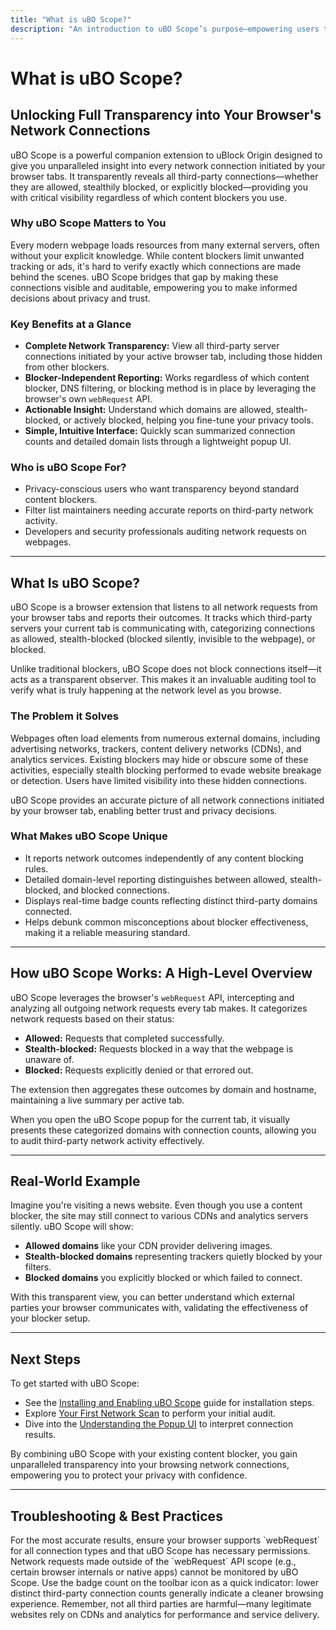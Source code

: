 ```yaml
---
title: "What is uBO Scope?"
description: "An introduction to uBO Scope’s purpose—empowering users to visualize and audit all network connections made by their browser tabs. Explains the product's primary value: transparency into third-party connections regardless of existing blockers, supporting trust and privacy decisions."
---
```


# What is uBO Scope?

## Unlocking Full Transparency into Your Browser's Network Connections

uBO Scope is a powerful companion extension to uBlock Origin designed to give you unparalleled insight into every network connection initiated by your browser tabs. It transparently reveals all third-party connections—whether they are allowed, stealthily blocked, or explicitly blocked—providing you with critical visibility regardless of which content blockers you use.

### Why uBO Scope Matters to You

Every modern webpage loads resources from many external servers, often without your explicit knowledge. While content blockers limit unwanted tracking or ads, it's hard to verify exactly which connections are made behind the scenes. uBO Scope bridges that gap by making these connections visible and auditable, empowering you to make informed decisions about privacy and trust.

### Key Benefits at a Glance

- **Complete Network Transparency:** View all third-party server connections initiated by your active browser tab, including those hidden from other blockers.
- **Blocker-Independent Reporting:** Works regardless of which content blocker, DNS filtering, or blocking method is in place by leveraging the browser's own `webRequest` API.
- **Actionable Insight:** Understand which domains are allowed, stealth-blocked, or actively blocked, helping you fine-tune your privacy tools.
- **Simple, Intuitive Interface:** Quickly scan summarized connection counts and detailed domain lists through a lightweight popup UI.

### Who is uBO Scope For?

- Privacy-conscious users who want transparency beyond standard content blockers.
- Filter list maintainers needing accurate reports on third-party network activity.
- Developers and security professionals auditing network requests on webpages.

---

## What Is uBO Scope?

uBO Scope is a browser extension that listens to all network requests from your browser tabs and reports their outcomes. It tracks which third-party servers your current tab is communicating with, categorizing connections as allowed, stealth-blocked (blocked silently, invisible to the webpage), or blocked.

Unlike traditional blockers, uBO Scope does not block connections itself—it acts as a transparent observer. This makes it an invaluable auditing tool to verify what is truly happening at the network level as you browse.

### The Problem it Solves

Webpages often load elements from numerous external domains, including advertising networks, trackers, content delivery networks (CDNs), and analytics services. Existing blockers may hide or obscure some of these activities, especially stealth blocking performed to evade website breakage or detection. Users have limited visibility into these hidden connections.

uBO Scope provides an accurate picture of all network connections initiated by your browser tab, enabling better trust and privacy decisions.

### What Makes uBO Scope Unique

- It reports network outcomes independently of any content blocking rules.
- Detailed domain-level reporting distinguishes between allowed, stealth-blocked, and blocked connections.
- Displays real-time badge counts reflecting distinct third-party domains connected.
- Helps debunk common misconceptions about blocker effectiveness, making it a reliable measuring standard.

---

## How uBO Scope Works: A High-Level Overview

uBO Scope leverages the browser's `webRequest` API, intercepting and analyzing all outgoing network requests every tab makes. It categorizes network requests based on their status:

- **Allowed:** Requests that completed successfully.
- **Stealth-blocked:** Requests blocked in a way that the webpage is unaware of.
- **Blocked:** Requests explicitly denied or that errored out.

The extension then aggregates these outcomes by domain and hostname, maintaining a live summary per active tab.

When you open the uBO Scope popup for the current tab, it visually presents these categorized domains with connection counts, allowing you to audit third-party network activity effectively.

---

## Real-World Example

Imagine you're visiting a news website. Even though you use a content blocker, the site may still connect to various CDNs and analytics servers silently. uBO Scope will show:

- **Allowed domains** like your CDN provider delivering images.
- **Stealth-blocked domains** representing trackers quietly blocked by your filters.
- **Blocked domains** you explicitly blocked or which failed to connect.

With this transparent view, you can better understand which external parties your browser communicates with, validating the effectiveness of your blocker setup.

---

## Next Steps

To get started with uBO Scope:

- See the [Installing and Enabling uBO Scope](../guides/getting-started/installation.md) guide for installation steps.
- Explore [Your First Network Scan](../guides/getting-started/first-run.md) to perform your initial audit.
- Dive into the [Understanding the Popup UI](../guides/getting-started/ui-overview.md) to interpret connection results.

By combining uBO Scope with your existing content blocker, you gain unparalleled transparency into your browsing network connections, empowering you to protect your privacy with confidence.

---

## Troubleshooting & Best Practices

<Tip>
For the most accurate results, ensure your browser supports `webRequest` for all connection types and that uBO Scope has necessary permissions.
</Tip>

<Warning>
Network requests made outside of the `webRequest` API scope (e.g., certain browser internals or native apps) cannot be monitored by uBO Scope.
</Warning>

<Tip>
Use the badge count on the toolbar icon as a quick indicator: lower distinct third-party connection counts generally indicate a cleaner browsing experience.
</Tip>

<Note>
Remember, not all third parties are harmful—many legitimate websites rely on CDNs and analytics for performance and service delivery.
</Note>
